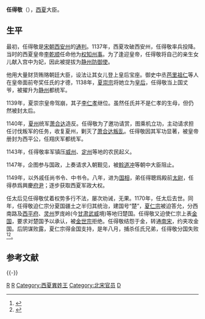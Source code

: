 
'''任得敬'''（{{bd|？||1170年|catIdx=R}}），[[西夏|西夏]]大臣。

==生平==

最初，任得敬是[[宋朝|宋朝]][[西安州|西安州]]的[[通判|通判]]。1137年，西夏攻破西安州，任得敬率兵投降。当时的西夏皇帝[[夏崇宗|李乾顺]]任命他为[[权知州事|权知州事]]。为了逢迎皇帝，任得敬将自己的亲生女儿献入宫中为妃，因此被提拔为[[静州_(西夏)|静州]][[防御使|防御使]]。

他用大量财货贿赂朝廷大臣，设法让其女儿登上皇后宝座。御史中丞[[芭里祖仁|芭里祖仁]]等人在皇帝面前夸奖任氏的才德，1138年，[[夏崇宗|夏崇宗]]将她立为[[任皇后_(西夏崇宗)|皇后]]，任得敬当上国丈爷，被擢升为[[静州_(西夏)|静州]]都统军。

1139年，夏崇宗皇帝驾崩，其子[[夏仁宗|李仁孝]]继位。虽然任氏并不是仁孝的生母，但仍然被封太后。

1140年，[[夏州|夏州]]统军[[萧合达|萧合达]]造反。任得敬为了邀功请赏，图乘机立功，主动请求担任讨伐叛军的任务，收复夏州，剿灭了[[萧合达叛乱|萧合达叛乱]]。任得敬因其军功显著，被皇帝册封为西平公，任翔庆军都统军。

1143年，任得敬率军镇压[[威州_(甘肃)|威州]]、[[定州_(北魏)|定州]]等地的农民起义。

1147年，企图参与国政，上奏请求入朝觐见，被[[斡道冲|斡道冲]]等朝中大臣阻止。

1149年，以外戚任尚书令、中书令。八年，进为[[国相|国相]]，弟任得聰爲殿前[[太尉|太尉]]，任得恭爲興慶[[府尹|府尹]]；逐步获取西夏军政大权。

任太后见任得敬仗着权势多行不法，屡次劝诫，无果。1170年，任太后去世。同年，任得敬迫仁宗分夏国疆土之半归其统治，建国号“楚”，[[夏仁宗|夏仁宗]]被迫答允，分西南路及[[西平府|西平府]]、[[灵州|灵州]]罗庞岭(今[[甘肃省|甘肃]][[武威市|武威]]境)等地归楚国。任得敬又迫使仁宗上表[[金朝|金国]]，要求对楚国予以承认，被[[金世宗|金世宗]]拒绝。任得敬结怨于金，转通[[南宋|南宋]]，约夹攻金国。后阴谋败露，夏仁宗得金国支持，是年八月，捕杀任氏兄弟，任得敬分国失败<ref>{{Cite web|title=西夏皇朝|url=https://cn.chiculture.net/20106/html/d08/20106d08.html|accessdate=2019-07-07|work=cn.chiculture.net|archive-date=2019-07-07|archive-url=https://web.archive.org/web/20190707085836/https://cn.chiculture.net/20106/html/d08/20106d08.html|dead-url=no}}</ref><ref>{{Cite web|title=简明西夏史 第五章西夏国家的繁荣  第七节  任得敬分裂夏国|url=http://www.uus8.org/4/%E5%85%B6%E4%BB%96%E5%8E%86%E5%8F%B2%E4%B9%A6%E7%B1%8D/%E5%8E%86%E5%8F%B2/%E4%B8%93%E5%8F%B2/%E7%AE%80%E6%98%8E%E8%A5%BF%E5%A4%8F%E5%8F%B2/Resource/Book/Edu/JXCKS/TS010073/0027_ts010073.htm|accessdate=2013-07-21|archiveurl=https://web.archive.org/web/20160304195726/http://www.uus8.org/4/%E5%85%B6%E4%BB%96%E5%8E%86%E5%8F%B2%E4%B9%A6%E7%B1%8D/%E5%8E%86%E5%8F%B2/%E4%B8%93%E5%8F%B2/%E7%AE%80%E6%98%8E%E8%A5%BF%E5%A4%8F%E5%8F%B2/Resource/Book/Edu/JXCKS/TS010073/0027_ts010073.htm|archivedate=2016-03-04|dead-url=yes}}</ref>。

== 参考文献 ==
{{Reflist|30em}}

{{-}}
{{遼金夏歷史事件}}

[[Category:西夏政治人物|R]]
[[Category:西夏被處決者|R]]
[[Category:西夏異姓王|Category:西夏異姓王]]
[[Category:北宋官员|Category:北宋官员]]
[[Category:任姓|D]]